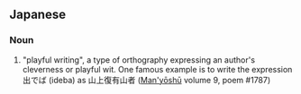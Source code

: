 ==Japanese==
{{ja-kanjitab|ぎ|しょ|yomi=o}}

===Noun===
{{ja-noun|ぎしょ}}

# "playful writing", a type of orthography expressing an author's cleverness or playful wit. One famous example is to write the expression 出でば (ideba) as 山上復有山者 ([[w:Man'yōshū|Man'yōshū]] volume 9, poem #1787)